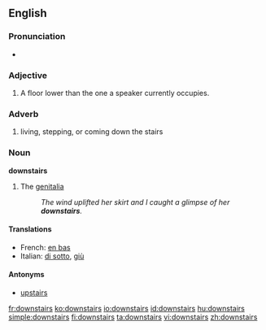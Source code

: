 ==English==

===Pronunciation===
* {{audio|en-us-downstairs.ogg|Audio (US)}}

===Adjective===
{{en-adj|[[further]] [[downstairs]]|[[furthest]] [[downstairs]]}}

# A floor lower than the one a speaker currently occupies.

===Adverb===
{{en-adv}}

# living, stepping, or coming down the stairs

===Noun===
'''downstairs'''

# {{slang}} The [[genitalia]]
#: ''The wind uplifted her skirt and I caught a glimpse of her '''downstairs'''.''

====Translations====
{{trans-top|}}
* French: [[en bas]]
* Italian: [[di sotto]], [[giù]]
{{trans-mid}}
{{trans-bottom}}

====Antonyms====
* [[upstairs]]

[[fr:downstairs]]
[[ko:downstairs]]
[[io:downstairs]]
[[id:downstairs]]
[[hu:downstairs]]
[[simple:downstairs]]
[[fi:downstairs]]
[[ta:downstairs]]
[[vi:downstairs]]
[[zh:downstairs]]